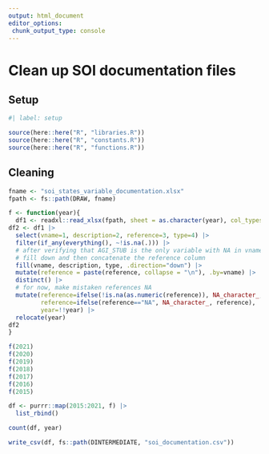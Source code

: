 ```yaml
---
output: html_document
editor_options: 
 chunk_output_type: console
---
```


# Clean up SOI documentation files

## Setup

```r
#| label: setup

source(here::here("R", "libraries.R"))
source(here::here("R", "constants.R"))
source(here::here("R", "functions.R"))

```

## Cleaning

```r


fname <- "soi_states_variable_documentation.xlsx"
fpath <- fs::path(DRAW, fname)

f <- function(year){
  df1 <- readxl::read_xlsx(fpath, sheet = as.character(year), col_types = "text")
df2 <- df1 |> 
  select(vname=1, description=2, reference=3, type=4) |> 
  filter(if_any(everything(), ~!is.na(.))) |> 
  # after verifying that AGI_STUB is the only variable with NA in vname
  # fill down and then concatenate the reference column
  fill(vname, description, type, .direction="down") |> 
  mutate(reference = paste(reference, collapse = "\n"), .by=vname) |> 
  distinct() |> 
  # for now, make mistaken references NA
  mutate(reference=ifelse(!is.na(as.numeric(reference)), NA_character_, reference),
         reference=ifelse(reference=="NA", NA_character_, reference),
         year=!!year) |> 
  relocate(year)
df2
}

f(2021)
f(2020)
f(2019)
f(2018)
f(2017)
f(2016)
f(2015)

df <- purrr::map(2015:2021, f) |> 
  list_rbind()

count(df, year)

write_csv(df, fs::path(DINTERMEDIATE, "soi_documentation.csv"))

```

